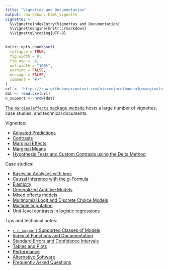 ```yaml
---
title: "Vignettes and Documentation" 
output: rmarkdown::html_vignette
vignette: >
  %\VignetteIndexEntry{Vignettes and Documentation}
  %\VignetteEngine{knitr::rmarkdown}
  %\VignetteEncoding{UTF-8}
---
```


```r
knitr::opts_chunk$set(
  collapse = TRUE,
  fig.width = 9,
  fig.asp = .4,
  out.width = "100%",
  warning = FALSE,
  message = FALSE,
  comment = "#>"
)
url <- "https://raw.githubusercontent.com/vincentarelbundock/marginaleffects/main/data-raw/supported_models.csv"
dat <- read.csv(url)
n_support <- nrow(dat)
```

[The `marginaleffects` package website](https://vincentarelbundock.github.io/marginaleffects/) hosts a large number of vignettes, case studies, and technical documents.

Vignettes:

- [Adjusted Predictions](https://vincentarelbundock.github.io/marginaleffects/articles/predictions.html) 
- [Contrasts](https://vincentarelbundock.github.io/marginaleffects/articles/contrasts.html) 
- [Marginal Effects](https://vincentarelbundock.github.io/marginaleffects/articles/marginaleffects.html) 
- [Marginal Means](https://vincentarelbundock.github.io/marginaleffects/articles/marginalmeans.html) 
- [Hypothesis Tests and Custom Contrasts using the Delta Method](https://vincentarelbundock.github.io/marginaleffects/articles/hypothesis.html) 

Case studies:

- [Bayesian Analyses with `brms`](https://vincentarelbundock.github.io/marginaleffects/articles/brms.html)
- [Causal Inference with the g-Formula](https://vincentarelbundock.github.io/marginaleffects/articles/gformula.html)
- [Elasticity](https://vincentarelbundock.github.io/marginaleffects/articles/elasticity.html)
- [Generalized Additive Models](https://vincentarelbundock.github.io/marginaleffects/articles/gam.html)
- [Mixed effects models](https://vincentarelbundock.github.io/marginaleffects/articles/lme4.html)
- [Multinomial Logit and Discrete Choice Models](https://vincentarelbundock.github.io/marginaleffects/articles/mlogit.html)
- [Multiple Imputation](https://vincentarelbundock.github.io/marginaleffects/articles/multiple_imputation.html)
- [Unit-level contrasts in logistic regressions](https://vincentarelbundock.github.io/marginaleffects/articles/logistic_contrasts.html)

Tips and technical notes:

- [`r n_support` Supported Classes of Models](https://vincentarelbundock.github.io/marginaleffects/articles/supported_models.html)
- [Index of Functions and Documentation](https://vincentarelbundock.github.io/marginaleffects/reference/index.html)
- [Standard Errors and Confidence Intervals](https://vincentarelbundock.github.io/marginaleffects/articles/sandwich.html)
- [Tables and Plots](https://vincentarelbundock.github.io/marginaleffects/articles/modelsummary.html)
- [Performance](https://vincentarelbundock.github.io/marginaleffects/articles/performance.html)
- [Alternative Software](https://vincentarelbundock.github.io/marginaleffects/articles/alternative_software.html)
- [Frequently Asked Questions](https://vincentarelbundock.github.io/marginaleffects/articles/faq.html)
